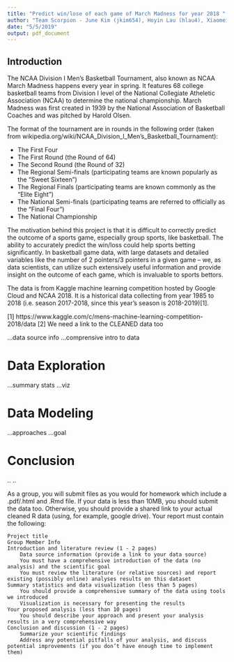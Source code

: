 ```yaml
---
title: "Predict win/lose of each game of March Madness for year 2018 "
author: "Team Scorpion - June Kim (jkim654), Hoyin Lau (hlau4), Xiaomei Sun (xsun56), Taiga Hasegawa (taigah2), Leo Franco Soto (francst2)"
date: "5/5/2019"
output: pdf_document
---
```



## Introduction 
The NCAA Division I Men's Basketball Tournament, also known as NCAA March Madness happens every year in spring. It features 68 college basketball teams from Division I level of the National Collegiate Atheletic Association (NCAA) to determine the national championship. March Madness was first created in 1939 by the National Association of Basketball Coaches and was pitched by Harold Olsen. 

The format of the tournament are in rounds in the following order (taken from wikipedia.org/wiki/NCAA_Division_I_Men's_Basketball_Tournament):

- The First Four
- The First Round (the Round of 64)
- The Second Round (the Round of 32)
- The Regional Semi-finals (participating teams are known popularly as the "Sweet Sixteen")
- The Regional Finals (participating teams are known commonly as the "Elite Eight")
- The National Semi-finals (participating teams are referred to officially as the "Final Four")
- The National Championship

The motivation behind this project is that it is difficult to correctly predict the outcome of a sports game, especially group sports, like basketball. The ability to accurately predict the win/loss could help sports betting significantly. In basketball game data, with large datasets and detailed variables like the number of 2 pointers/3 pointers in a given game -- we, as data scientists, can utilize such extensively useful information and provide insight on the outcome of each game, which is invaluable to sports bettors. 

The data is from Kaggle machine learning competition hosted by Google Cloud and NCAA 2018. It is a historical data collecting from year 1985 to 2018 (i.e. season 2017-2018, since this year's season is 2018-2019)[1].

[1] https://www.kaggle.com/c/mens-machine-learning-competition-2018/data
[2] We need a link to the CLEANED data too

...data source info
...comprensive intro to data

# Data Exploration
...summary stats
...viz

# Data Modeling 
...approaches
...goal

# Conclusion
..
..


As a group, you will submit files as you would for homework which include a .pdf/.html and .Rmd file. If your data is less than 10MB, you should submit the data too. Otherwise, you should provide a shared link to your actual cleaned R data (using, for example, google drive). Your report must contain the following:

    Project title
    Group Member Info
    Introduction and literature review (1 - 2 pages)
        Data source information (provide a link to your data source)
        You must have a comprehensive introduction of the data (no analysis) and the scientific goal
        You must review the literature (or relative sources) and report existing (possibly online) analyses results on this dataset
    Summary statistics and data visualization (less than 5 pages)
        You should provide a comprehensive summary of the data using tools we introduced
        Visualization is necessary for presenting the results
    Your proposed analysis (less than 10 pages)
        You should describe your approach and present your analysis results in a very comprehensive way
    Conclusion and discussion (1 - 2 pages)
        Summarize your scientific findings
        Address any potential pitfalls of your analysis, and discuss potential improvements (if you don’t have enough time to implement them)

